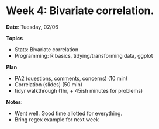 # Week 4: Bivariate correlation.

**Date**: Tuesday, 02/06 

**Topics** 

- Stats: Bivariate correlation
- Programming: R basics, tidying/transforming data, ggplot

**Plan** 

- PA2 (questions, comments, concerns) (10 min)
- Correlation (slides) (50 min)
- tidyr walkthrough (1hr, + 45ish minutes for problems)

**Notes**: 

- Went well. Good time allotted for everything. 
- Bring regex example for next week 
